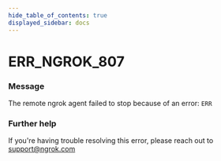 ```yaml
---
hide_table_of_contents: true
displayed_sidebar: docs
---
```



# ERR_NGROK_807

### Message
The remote ngrok agent failed to stop because of an error: `ERR`

<ErrorDetails error='err_ngrok_807' />


### Further help
If you're having trouble resolving this error, please reach out to [support@ngrok.com](mailto:support@ngrok.com?subject=Help%20with%20ERR_NGROK_807)

